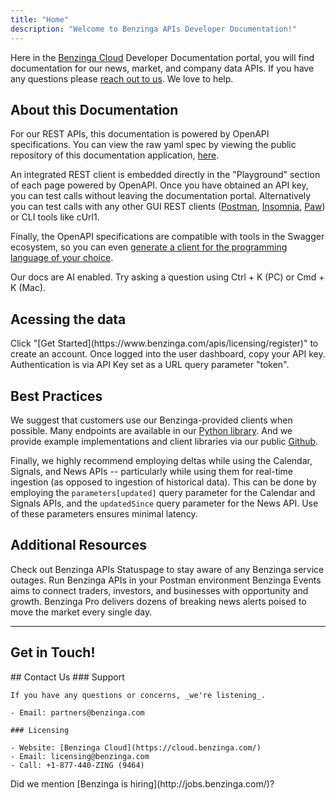 ```yaml
---
title: "Home"
description: "Welcome to Benzinga APIs Developer Documentation!"
---
```


Here in the [Benzinga Cloud](https://cloud.benzinga.com/) Developer Documentation portal, you will find documentation for our news, market, and company data APIs. If you have any questions please [reach out to us](mailto:partners@benzinga.com). We love to help.

## About this Documentation

For our REST APIs, this documentation is powered by OpenAPI specifications. You can view the raw yaml spec by viewing the public repository of this documentation application, [here](https://github.com/Benzinga/doc-site-mintlify).

An integrated REST client is embedded directly in the "Playground" section of each page powered by OpenAPI. Once you have obtained an API key, you can test calls without leaving the documentation portal. Alternatively you can test calls with any other GUI REST clients ([Postman](https://www.getpostman.com/), [Insomnia](https://insomnia.rest/), [Paw](https://paw.cloud/)) or CLI tools like cUrl1.

Finally, the OpenAPI specifications are compatible with tools in the Swagger ecosystem, so you can even [generate a client for the programming language of your choice](http://swagger.io/swagger-codegen/).

<Info>
    Our docs are AI enabled. Try asking a question using Ctrl + K (PC) or Cmd + K (Mac).
</Info>

## Acessing the data

<Steps>
    <Step title="Login to your account">
        Click "[Get Started](https://www.benzinga.com/apis/licensing/register)" to create an account.
    </Step>
    <Step title="Copy your API Key">
        Once logged into the user dashboard, copy your API key.
    </Step>
    <Step title="Start Building!">
        Authentication is via API Key set as a URL query parameter "token".
    </Step>
</Steps>


## Best Practices

We suggest that customers use our Benzinga-provided clients when possible. Many endpoints are available in our [Python library](https://github.com/Benzinga/benzinga-python-client). And we provide example implementations and client libraries via our public [Github](https://github.com/benzinga).

Finally, we highly recommend employing deltas while using the Calendar, Signals, and News APIs -- particularly while using them for real-time ingestion (as opposed to ingestion of historical data). This can be done by employing the `parameters[updated]` query parameter for the Calendar and Signals APIs, and the `updatedSince` query parameter for the News API. Use of these parameters ensures minimal latency.

## Additional Resources

<CardGroup cols={2}>
    <Card title="API Status" icon="signal-bars" href="https://benzinga1.statuspage.io">
        Check out Benzinga APIs Statuspage to stay aware of any Benzinga service outages.
    </Card>
    <Card title="Run in Postman" icon="signs-post" href="">
        Run Benzinga APIs in your Postman environment
    </Card>
    <Card title="Events" icon="award" href="https://www.benzinga.com/events/fintech-awards?utm_source=bzapidocs&utm_medium=organic&utm_campaign=docs&utm_term=benzingaevents&utm_content=home">
        Benzinga Events aims to connect traders, investors, and businesses with opportunity and growth.
    </Card>
    <Card title="Benzinga Research Terminal" icon="rectangle-pro" href="https://www.benzinga.com/pro/register?utm_source=bzapidocs&utm_medium=organic&utm_campaign=docs&utm_term=benzingapro&utm_content=home">
        Benzinga Pro delivers dozens of breaking news alerts poised to move the market every single day.
    </Card>
</CardGroup>

----
## Get in Touch!

<Info>
    ## Contact Us
    ### Support

    If you have any questions or concerns, _we're listening_.

    - Email: partners@benzinga.com

    ### Licensing

    - Website: [Benzinga Cloud](https://cloud.benzinga.com/)
    - Email: licensing@benzinga.com
    - Call: +1-877-440-ZING (9464)

</Info>

<Info>
    Did we mention [Benzinga is hiring](http://jobs.benzinga.com/)?
</Info>

